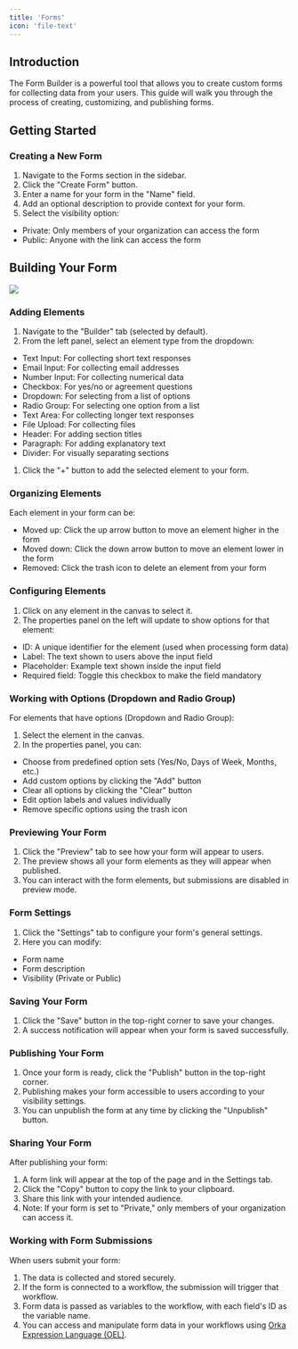 ```yaml
---
title: 'Forms'
icon: 'file-text'
---
```


## Introduction

The Form Builder is a powerful tool that allows you to create custom forms for collecting data from your users. This guide will walk you through the process of creating, customizing, and publishing forms.

## Getting Started

### Creating a New Form

1. Navigate to the Forms section in the sidebar.
2. Click the "Create Form" button.
3. Enter a name for your form in the "Name" field.
4. Add an optional description to provide context for your form.
5. Select the visibility option:

* Private: Only members of your organization can access the form
* Public: Anyone with the link can access the form

## Building Your Form
![](../../images/form.jpg)


### **Adding Elements**

1. Navigate to the "Builder" tab (selected by default).
2. From the left panel, select an element type from the dropdown:

* Text Input: For collecting short text responses
* Email Input: For collecting email addresses
* Number Input: For collecting numerical data
* Checkbox: For yes/no or agreement questions
* Dropdown: For selecting from a list of options
* Radio Group: For selecting one option from a list
* Text Area: For collecting longer text responses
* File Upload: For collecting files
* Header: For adding section titles
* Paragraph: For adding explanatory text
* Divider: For visually separating sections

1. Click the "+" button to add the selected element to your form.

### **Organizing Elements**

Each element in your form can be:

* Moved up: Click the up arrow button to move an element higher in the form
* Moved down: Click the down arrow button to move an element lower in the form
* Removed: Click the trash icon to delete an element from your form

### **Configuring Elements**

1. Click on any element in the canvas to select it.
2. The properties panel on the left will update to show options for that element:

* ID: A unique identifier for the element (used when processing form data)
* Label: The text shown to users above the input field
* Placeholder: Example text shown inside the input field
* Required field: Toggle this checkbox to make the field mandatory

### **Working with Options (Dropdown and Radio Group)**

For elements that have options (Dropdown and Radio Group):

1. Select the element in the canvas.
2. In the properties panel, you can:

* Choose from predefined option sets (Yes/No, Days of Week, Months, etc.)
* Add custom options by clicking the "Add" button
* Clear all options by clicking the "Clear" button
* Edit option labels and values individually
* Remove specific options using the trash icon

### Previewing Your Form

1. Click the "Preview" tab to see how your form will appear to users.
2. The preview shows all your form elements as they will appear when published.
3. You can interact with the form elements, but submissions are disabled in preview mode.

### Form Settings

1. Click the "Settings" tab to configure your form's general settings.
2. Here you can modify:

* Form name
* Form description
* Visibility (Private or Public)

### Saving Your Form

1. Click the "Save" button in the top-right corner to save your changes.
2. A success notification will appear when your form is saved successfully.

### Publishing Your Form

1. Once your form is ready, click the "Publish" button in the top-right corner.
2. Publishing makes your form accessible to users according to your visibility settings.
3. You can unpublish the form at any time by clicking the "Unpublish" button.

### Sharing Your Form

After publishing your form:

1. A form link will appear at the top of the page and in the Settings tab.
2. Click the "Copy" button to copy the link to your clipboard.
3. Share this link with your intended audience.
4. Note: If your form is set to "Private," only members of your organization can access it.

### Working with Form Submissions

When users submit your form:

1. The data is collected and stored securely.
2. If the form is connected to a workflow, the submission will trigger that workflow.
3. Form data is passed as variables to the workflow, with each field's ID as the variable name.
4. You can access and manipulate form data in your workflows using [Orka Expression Language (OEL)](/core-concepts/OEL).
